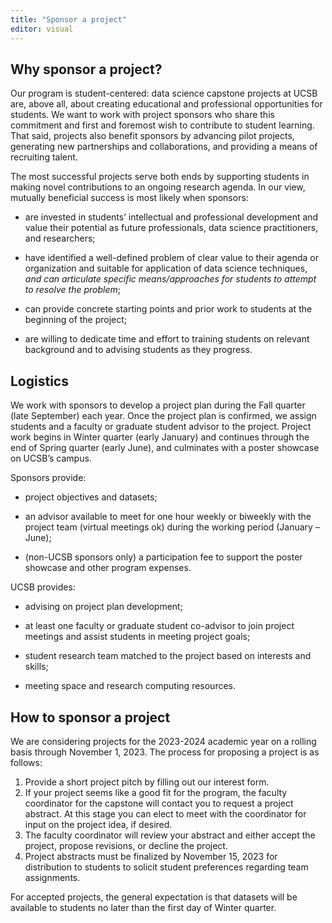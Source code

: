 ```yaml
---
title: "Sponsor a project"
editor: visual
---
```


## Why sponsor a project?

Our program is student-centered: data science capstone projects at UCSB are, above all, about creating educational and professional opportunities for students. We want to work with project sponsors who share this commitment and first and foremost wish to contribute to student learning. That said, projects also benefit sponsors by advancing pilot projects, generating new partnerships and collaborations, and providing a means of recruiting talent.

The most successful projects serve both ends by supporting students in making novel contributions to an ongoing research agenda. In our view, mutually beneficial success is most likely when sponsors:

-   are invested in students' intellectual and professional development and value their potential as future professionals, data science practitioners, and researchers;

-   have identified a well-defined problem of clear value to their agenda or organization and suitable for application of data science techniques, *and can articulate specific means/approaches for students to attempt to resolve the problem*;

-   can provide concrete starting points and prior work to students at the beginning of the project;

-   are willing to dedicate time and effort to training students on relevant background and to advising students as they progress.

## Logistics

We work with sponsors to develop a project plan during the Fall quarter (late September) each year. Once the project plan is confirmed, we assign students and a faculty or graduate student advisor to the project. Project work begins in Winter quarter (early January) and continues through the end of Spring quarter (early June), and culminates with a poster showcase on UCSB's campus.

Sponsors provide:

-   project objectives and datasets;

-   an advisor available to meet for one hour weekly or biweekly with the project team (virtual meetings ok) during the working period (January -- June);

-   (non-UCSB sponsors only) a participation fee to support the poster showcase and other program expenses.

UCSB provides:

-   advising on project plan development;

-   at least one faculty or graduate student co-advisor to join project meetings and assist students in meeting project goals;

-   student research team matched to the project based on interests and skills;

-   meeting space and research computing resources.

## How to sponsor a project

We are considering projects for the 2023-2024 academic year on a rolling basis through November 1, 2023. The process for proposing a project is as follows:

1.  Provide a short project pitch by filling out our interest form.
2.  If your project seems like a good fit for the program, the faculty coordinator for the capstone will contact you to request a project abstract. At this stage you can elect to meet with the coordinator for input on the project idea, if desired.
3.  The faculty coordinator will review your abstract and either accept the project, propose revisions, or decline the project.
4.  Project abstracts must be finalized by November 15, 2023 for distribution to students to solicit student preferences regarding team assignments.

For accepted projects, the general expectation is that datasets will be available to students no later than the first day of Winter quarter.

<!-- ### Disclosure agreements -->

<!-- Industry sponsors may wish to establish disclosure agreements covering the scope of project work. Typically such agreements pertain to data and information provided by the project sponsor for educational purposes, and are entered into by the university with the support of capstone program staff. Any such agreements are binding on students and faculty as university representatives. We are happy to establish these agreements provided they are not overly restrictive -- students will need to discuss their work with the class and prepare a public poster presentation in order to earn university credit. -->

<!-- It should be noted that the university cannot enter into agreements pertaining to ownership of project deliverables -- students retain rights to work that they produce for academic credit. -->
